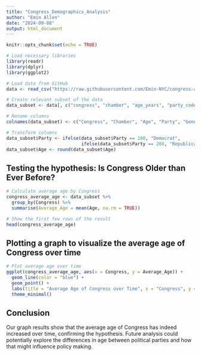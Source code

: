 ---
title: "Congress_Demographics_Analysis"
author: "Emin Allen"
date: "2024-09-08"
output: html_document
---

```{r setup, include=FALSE}
knitr::opts_chunk$set(echo = TRUE)
```


```{r load-libraries}
# Load necessary libraries
library(readr)
library(dplyr)
library(ggplot2)
```

```{r load-data}
# Load data from GitHub
data <- read_csv("https://raw.githubusercontent.com/Emin-NYC/congress-age-data/main/data_aging_congress.csv")

# Create relevant subset of the data
data_subset <- data[, c("congress", "chamber", "age_years", "party_code", "generation")]

# Rename columns
colnames(data_subset) <- c("Congress", "Chamber", "Age", "Party", "Generation")

# Transform columns
data_subset$Party <- ifelse(data_subset$Party == 100, "Democrat", 
                            ifelse(data_subset$Party == 200, "Republican", "Other"))
data_subset$Age <- round(data_subset$Age)
```

## Testing the hypothesis: Is Congress Older than Ever Before?

```{r analysis}
# Calculate average age by Congress
congress_average_age <- data_subset %>%
  group_by(Congress) %>%
  summarise(Average_Age = mean(Age, na.rm = TRUE))

# Show the first few rows of the result
head(congress_average_age)
```

## Plotting a graph to visualize the average age of Congress over time


```{r plot-age}
# Plot average age over time
ggplot(congress_average_age, aes(x = Congress, y = Average_Age)) +
  geom_line(color = "blue") +
  geom_point() +
  labs(title = "Average Age of Congress over Time", x = "Congress", y = "Average Age") +
  theme_minimal()
```

## Conclusion

Our graph results show that the average age of Congress has indeed increased over time, confirming the hypothesis. Future analysis could potentially explore the differences in age between political parties and how that might influence policy making.